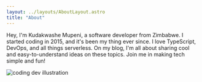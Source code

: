 ```yaml
---
layout: ../layouts/AboutLayout.astro
title: "About"
---
```



Hey, I'm Kudakwashe Mupeni, a software developer from Zimbabwe. I started coding in 2015, and it's been my thing ever since. I love TypeScript, DevOps, and all things serverless. On my blog, I'm all about sharing cool and easy-to-understand ideas on these topics. Join me in making tech simple and fun!

<div>
  <img
    src="/assets/dev.svg"
    class="mx-auto sm:w-1/2"
    alt="coding dev illustration"
  />
</div>
<AboutMe client:load />
